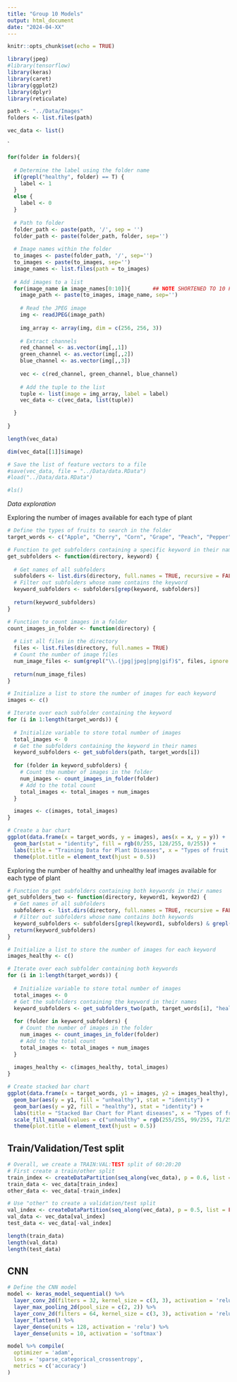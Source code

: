 ```yaml
---
title: "Group 10 Models"
output: html_document
date: "2024-04-XX"
---
```


```r
knitr::opts_chunk$set(echo = TRUE)
```


```r
library(jpeg)
#library(tensorflow)
library(keras)
library(caret)
library(ggplot2)
library(dplyr)
library(reticulate)
```

```r
path <- "../Data/Images"
folders <- list.files(path)
```

```r
vec_data <- list() 
```

`
```r
for(folder in folders){
  
  # Determine the label using the folder name
  if(grepl("healthy", folder) == T) {
    label <- 1
  }
  else {
    label <- 0
  }
  
  # Path to folder
  folder_path <- paste(path, '/', sep = '')
  folder_path <- paste(folder_path, folder, sep='')
  
  # Image names within the folder
  to_images <- paste(folder_path, '/', sep='')
  to_images <- paste(to_images, sep='')
  image_names <- list.files(path = to_images)
  
  # Add images to a list
  for(image_name in image_names[0:10]){       ## NOTE SHORTENED TO 10 FOR EASE RIGHT NOW
    image_path <- paste(to_images, image_name, sep='')
    
    # Read the JPEG image
    img <- readJPEG(image_path)
    
    img_array <- array(img, dim = c(256, 256, 3))
    
    # Extract channels
    red_channel <- as.vector(img[,,1])
    green_channel <- as.vector(img[,,2])  
    blue_channel <- as.vector(img[,,3])  
    
    vec <- c(red_channel, green_channel, blue_channel)
    
    # Add the tuple to the list
    tuple <- list(image = img_array, label = label)
    vec_data <- c(vec_data, list(tuple))

  }
  
}
```

```r
length(vec_data)
```

```r
dim(vec_data[[1]]$image)
```

```r
# Save the list of feature vectors to a file
#save(vec_data, file = "../Data/data.RData")
#load("../Data/data.RData")

#ls()
```

*Data exploration*

Exploring the number of images available for each type of plant
```r
# Define the types of fruits to search in the folder
target_words <- c("Apple", "Cherry", "Corn", "Grape", "Peach", "Pepper", "Potato", "Strawberry")

# Function to get subfolders containing a specific keyword in their names
get_subfolders <- function(directory, keyword) {
  
  # Get names of all subfolders
  subfolders <- list.dirs(directory, full.names = TRUE, recursive = FALSE)
  # Filter out subfolders whose name contains the keyword
  keyword_subfolders <- subfolders[grep(keyword, subfolders)]
  
  return(keyword_subfolders)
}

# Function to count images in a folder
count_images_in_folder <- function(directory) {
  
  # List all files in the directory
  files <- list.files(directory, full.names = TRUE)
  # Count the number of image files
  num_image_files <- sum(grepl("\\.(jpg|jpeg|png|gif)$", files, ignore.case = TRUE))
  
  return(num_image_files)
}

# Initialize a list to store the number of images for each keyword
images <- c()

# Iterate over each subfolder containing the keyword
for (i in 1:length(target_words)) {
  
  # Initialize variable to store total number of images
  total_images <- 0
  # Get the subfolders containing the keyword in their names
  keyword_subfolders <- get_subfolders(path, target_words[i])
  
  for (folder in keyword_subfolders) {
    # Count the number of images in the folder
    num_images <- count_images_in_folder(folder)
    # Add to the total count
    total_images <- total_images + num_images
  }

  images <- c(images, total_images)
}

# Create a bar chart
ggplot(data.frame(x = target_words, y = images), aes(x = x, y = y)) +  # Specify aesthetics
  geom_bar(stat = "identity", fill = rgb(0/255, 128/255, 0/255)) +
  labs(title = "Training Data for Plant Diseases", x = "Types of fruit leaves", y = "Number of training images") +
  theme(plot.title = element_text(hjust = 0.5))
```

Exploring the number of healthy and unhealthy leaf images available for each type of plant
```r
# Function to get subfolders containing both keywords in their names
get_subfolders_two <- function(directory, keyword1, keyword2) {
  # Get names of all subfolders
  subfolders <- list.dirs(directory, full.names = TRUE, recursive = FALSE)
  # Filter out subfolders whose name contains both keywords
  keyword_subfolders <- subfolders[grepl(keyword1, subfolders) & grepl(keyword2, subfolders)]
  return(keyword_subfolders)
}

# Initialize a list to store the number of images for each keyword
images_healthy <- c()

# Iterate over each subfolder containing both keywords
for (i in 1:length(target_words)) {
  
  # Initialize variable to store total number of images
  total_images <- 0
  # Get the subfolders containing the keyword in their names
  keyword_subfolders <- get_subfolders_two(path, target_words[i], "healthy")
  
  for (folder in keyword_subfolders) {
    # Count the number of images in the folder
    num_images <- count_images_in_folder(folder)
    # Add to the total count
    total_images <- total_images + num_images
  }
  
  images_healthy <- c(images_healthy, total_images)
}

# Create stacked bar chart
ggplot(data.frame(x = target_words, y1 = images, y2 = images_healthy), aes(x = x)) +
  geom_bar(aes(y = y1, fill = "unhealthy"), stat = "identity") +
  geom_bar(aes(y = y2, fill = "healthy"), stat = "identity") +
  labs(title = "Stacked Bar Chart for Plant diseases", x = "Types of fruit leaves", y = "Number of training images") +
  scale_fill_manual(values = c("unhealthy" = rgb(255/255, 99/255, 71/255), "healthy" = rgb(60/255, 179/255, 113/255))) + 
  theme(plot.title = element_text(hjust = 0.5))
```
## Train/Validation/Test split

```r
# Overall, we create a TRAIN:VAL:TEST split of 60:20:20
# First create a train/other split
train_index <- createDataPartition(seq_along(vec_data), p = 0.6, list = FALSE)
train_data <- vec_data[train_index]
other_data <- vec_data[-train_index]

# Use "other" to create a validation/test split
val_index <- createDataPartition(seq_along(vec_data), p = 0.5, list = FALSE)
val_data <- vec_data[val_index]
test_data <- vec_data[-val_index]
```

```r
length(train_data)
length(val_data)
length(test_data)
```

## CNN


```r
# Define the CNN model
model <- keras_model_sequential() %>%
  layer_conv_2d(filters = 32, kernel_size = c(3, 3), activation = 'relu', input_shape = c(28, 28, 1)) %>%
  layer_max_pooling_2d(pool_size = c(2, 2)) %>%
  layer_conv_2d(filters = 64, kernel_size = c(3, 3), activation = 'relu') %>%
  layer_flatten() %>%
  layer_dense(units = 128, activation = 'relu') %>%
  layer_dense(units = 10, activation = 'softmax')
```

```r
model %>% compile(
  optimizer = 'adam',
  loss = 'sparse_categorical_crossentropy',
  metrics = c('accuracy')
)
```


